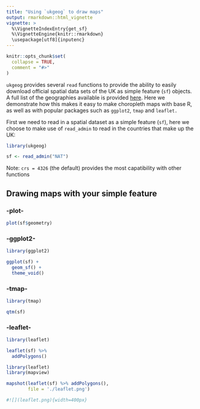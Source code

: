 ```yaml
---
title: "Using `ukgeog` to draw maps"
output: rmarkdown::html_vignette
vignette: >
  %\VignetteIndexEntry{get_sf}
  %\VignetteEngine{knitr::rmarkdown}
  \usepackage[utf8]{inputenc}
---
```


```r
knitr::opts_chunk$set(
  collapse = TRUE,
  comment = "#>"
)
```

`ukgeog` provides several `read` functions to provide the ability to easily download official spatial data sets of the UK as simple feature (`sf`) objects. A full list of the geographies available is provided [here](https://l-hodge.github.io/uk-geog/). Here we demonstrate how this makes it easy to make choropleth maps with base R, as well as with popular packages such as `ggplot2`, `tmap` and `leaflet.`

First we need to read in a spatial dataset as a simple feature (`sf`), here we choose to make use of `read_admin` to read in the countries that make up the UK:
```r
library(ukgeog)

sf <- read_admin("NAT")
```

Note: ` crs = 4326 ` (the default) provides the most capatibility with other functions

## Drawing maps with your simple feature

### -plot-

```r
plot(sf$geometry)
```

### -ggplot2-

```r
library(ggplot2)

ggplot(sf) + 
  geom_sf() +
  theme_void()
```

### -tmap-

```r
library(tmap)

qtm(sf)
```

### -leaflet-

```r
library(leaflet)

leaflet(sf) %>% 
  addPolygons()
```

```r
library(leaflet)
library(mapview)

mapshot(leaflet(sf) %>% addPolygons(), 
        file = './leaflet.png')

#![](leaflet.png){width=400px}

```


